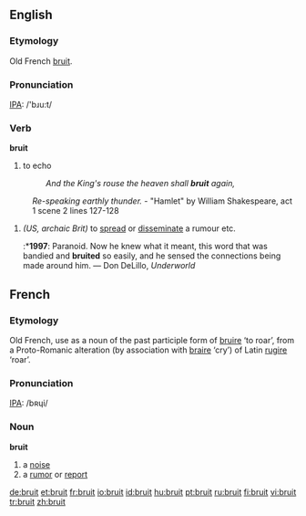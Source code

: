 ==English==
===Etymology===
Old French [[bruit#French|bruit]].

===Pronunciation===
[[IPA]]: /'bɹu:t/

===Verb===
'''bruit'''
# {{obsolete}} to echo
#:''And the King's rouse the heaven shall '''bruit''' again,''
:''Re-speaking earthly thunder.'' - "Hamlet" by William Shakespeare, act 1 scene 2 lines 127-128
# ''(US, archaic Brit)'' to [[spread]] or [[disseminate]] a rumour etc.
#:*'''1997''': Paranoid.  Now he knew what it meant, this word that was bandied and '''bruited''' so easily, and he sensed the connections being made around him. — Don DeLillo, ''Underworld''


==French==
===Etymology===
Old French, use as a noun of the past participle form of [[bruire]] ‘to roar’, from a Proto-Romanic alteration (by association with [[braire]] ‘cry’) of Latin [[rugire]] ‘roar’.

===Pronunciation===
[[IPA]]: /bʀɥi/

===Noun===
'''bruit''' {{m}}

#a [[noise]]
#a [[rumor]] or [[report]]

[[de:bruit]]
[[et:bruit]]
[[fr:bruit]]
[[io:bruit]]
[[id:bruit]]
[[hu:bruit]]
[[pt:bruit]]
[[ru:bruit]]
[[fi:bruit]]
[[vi:bruit]]
[[tr:bruit]]
[[zh:bruit]]